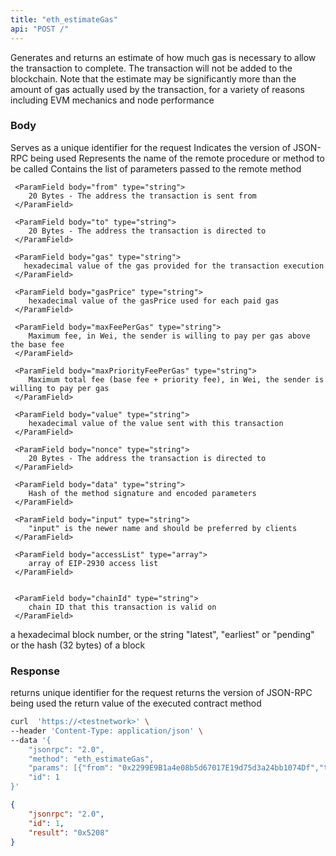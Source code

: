 ```yaml
---
title: "eth_estimateGas"
api: "POST /"
---
```


Generates and returns an estimate of how much gas is necessary to allow the transaction to complete. The transaction will not be added to the blockchain. Note that the estimate may be significantly more than the amount of gas actually used by the transaction, for a variety of reasons including EVM mechanics and node performance


### Body

<ParamField body="id" type="number" placeholder="1">
  Serves as a unique identifier for the request
</ParamField>

<ParamField body="jsonrpc" type="string" placeholder="2.0">
  Indicates the version of JSON-RPC being used
</ParamField>

<ParamField body="method" type="string" placeholder="eth_estimateGas">
  Represents the name of the remote procedure or method to be called
</ParamField>

<ParamField body="params" type="array">
  Contains the list of parameters passed to the remote method

  <Expandable title="TRANSACTION CALL ARGS">
  
     <ParamField body="from" type="string">
        20 Bytes - The address the transaction is sent from
     </ParamField>

     <ParamField body="to" type="string">
        20 Bytes - The address the transaction is directed to
     </ParamField>

     <ParamField body="gas" type="string">
       hexadecimal value of the gas provided for the transaction execution
     </ParamField>

     <ParamField body="gasPrice" type="string">
        hexadecimal value of the gasPrice used for each paid gas
     </ParamField>

     <ParamField body="maxFeePerGas" type="string">
        Maximum fee, in Wei, the sender is willing to pay per gas above the base fee
     </ParamField>

     <ParamField body="maxPriorityFeePerGas" type="string">
        Maximum total fee (base fee + priority fee), in Wei, the sender is willing to pay per gas
     </ParamField>

     <ParamField body="value" type="string">
        hexadecimal value of the value sent with this transaction
     </ParamField>

     <ParamField body="nonce" type="string">
        20 Bytes - The address the transaction is directed to
     </ParamField>

     <ParamField body="data" type="string">
        Hash of the method signature and encoded parameters
     </ParamField>

     <ParamField body="input" type="string">
        "input" is the newer name and should be preferred by clients
     </ParamField>

     <ParamField body="accessList" type="array">
        array of EIP-2930 access list
     </ParamField>


     <ParamField body="chainId" type="string">
        chain ID that this transaction is valid on
     </ParamField>

  </Expandable>

   <Expandable title="Block">
        <ParamField body="Block" type="string">
        a hexadecimal block number, or the string "latest", "earliest" or "pending" or the hash (32 bytes) of a block
     </ParamField>
   </Expandable>
</ParamField>

### Response

<ResponseField name="id" type="number">
  returns unique identifier for the request 
</ResponseField>

<ResponseField name="jsonrpc" type="string">
  returns the version of JSON-RPC being used
</ResponseField>

<ResponseField name="Return VALUE" type="string">
  the return value of the executed contract method
</ResponseField>

<RequestExample>

```bash Example Request
curl  'https://<testnetwork>' \
--header 'Content-Type: application/json' \
--data '{
    "jsonrpc": "2.0",
    "method": "eth_estimateGas",
    "params": [{"from": "0x2299E9B1a4e08b5d67017E19d75d3a24bb1074Df","to": "0xc7f999b83af6df9e67d0a37ee7e900bf38b3d013","value": "0x5f5e100"}, "latest"],
    "id": 1
}'
```

</RequestExample>

<ResponseExample>

```json Response
{
    "jsonrpc": "2.0",
    "id": 1,
    "result": "0x5208"
}
```

</ResponseExample>